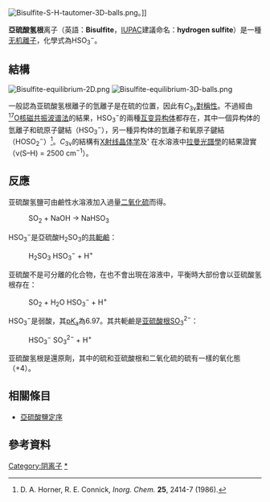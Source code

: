 [[File:Bisulfite-S-H-tautomer-3D-balls.png|thumb]]。]]

'''亞硫酸氢根'''离子（英語：'''Bisulfite'''，[[IUPAC|IUPAC]]建議命名：'''hydrogen sulfite'''）是一種[[无机|无机]][[離子|離子]]，化學式為HSO<sub>3</sub><sup>−</sup>。

==結構==
[[Image:Bisulfite-equilibrium-2D.png|thumb]]  [[Image:Bisulfite-equilibrium-3D-balls.png|thumb]]

一般認為亚硫酸氢根離子的氫離子是在硫的位置，因此有''C''<sub>3v</sub>[[分子對稱性|對稱性]]。不過經由[[氧-17|<sup>17</sup>O]][[核磁共振波谱法|核磁共振波谱法]]的結果，HSO<sub>3</sub><sup>−</sup>的兩種[[互变异构体|互变异构体]]都存在，其中一個异构体的氫離子和硫原子鍵結（HSO<sub>3</sub><sup>−</sup>），另一種异构体的氫離子和氧原子鍵結（HOSO<sub>2</sub><sup>−</sup>）<ref>D. A. Horner, R. E. Connick, ''Inorg. Chem.'' '''25''', 2414-7 (1986).</ref>。''C''<sub>3v</sub>的結構有[[X射线晶体学|X射线晶体学]]及'
在水溶液中[[拉曼光譜學|拉曼光譜學]]的結果證實（ν(S–H) = 2500 cm<sup>−1</sup>）。

==反應==
亚硫酸氢鹽可由鹼性水溶液加入過量[[二氧化硫|二氧化硫]]而得。
:SO<sub>2</sub>  +  NaOH  →  NaHSO<sub>3</sub>

HSO<sub>3</sub><sup>−</sup>是亞硫酸H<sub>2</sub>SO<sub>3</sub>的[[共軛鹼|共軛鹼]]：
:H<sub>2</sub>SO<sub>3</sub> {{unicode|⇌}} HSO<sub>3</sub><sup>−</sup> + H<sup>+</sup>
亚硫酸不是可分離的化合物，在也不會出現在溶液中，平衡時大部份會以亚硫酸氢根存在：
:SO<sub>2</sub> + H<sub>2</sub>O {{unicode|⇌}} HSO<sub>3</sub><sup>−</sup> + H<sup>+</sup>

HSO<sub>3</sub><sup>−</sup>是弱酸，其[[酸度系数|p''K''<sub>a</sub>]]為6.97。其共軛鹼是[[亚硫酸根|亚硫酸根]]SO<sub>3</sub><sup>2−</sup>：
:HSO<sub>3</sub><sup>−</sup> {{unicode|⇌}} SO<sub>3</sub><sup>2−</sup> + H<sup>+</sup>

亚硫酸氢根是還原劑，其中的硫和亚硫酸根和二氧化硫的硫有一樣的氧化態（+4）。

==相關條目==
*[[亞硫酸鹽定序|亞硫酸鹽定序]]

==參考資料==
{{reflist}}

{{無機化合物小作品}}

[[Category:阴离子|Category:阴离子]]
[[Category:亚硫酸氢盐|*]]